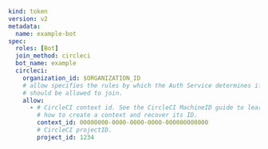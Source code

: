 ```yaml
kind: token
version: v2
metadata:
  name: example-bot
spec:
  roles: [Bot]
  join_method: circleci
  bot_name: example
  circleci:
    organization_id: $ORGANIZATION_ID
    # allow specifies the rules by which the Auth Service determines if `tbot`
    # should be allowed to join.
    allow:
      - # CircleCI context id. See the CircleCI MachineID guide to learn
        # how to create a context and recover its ID.
        context_id: 00000000-0000-0000-0000-000000000000
        # CircleCI projectID.
        project_id: 1234
```
